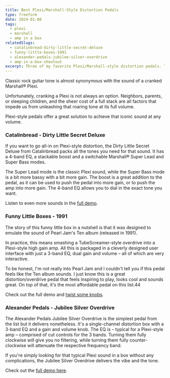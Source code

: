 ```yaml
---
title: Best Plexi/Marshall-Style Distortion Pedals
type: freeform
date: 2024-01-08
tags:
  - plexi
  - marshall
  - amp in a box
relatedSlugs:
  - catalinbread-dirty-little-secret-deluxe
  - funny-little-boxes-1991
  - alexander-pedals-jubilee-silver-overdrive
  - amp-in-a-box-shootout
excerpt: Three of my favorite Plexi/Marshall-style distortion pedals. The Catalinbread Dirty Little Secret Deluxe, Funny Little Boxes 1991 and Alexander Pedals Jubilee Silver Overdrive.
---
```



Classic rock guitar tone is almost synonymous with the sound of a cranked Marshall® Plexi.

Unfortunately, cranking a Plexi is not always an option. Neighbors, parents, or sleeping children, and the sheer cost of a full stack are all factors that impede us from unleashing that roaring tone at its full volume.

Plexi-style pedals offer a great solution to achieve that iconic sound at any volume.

### Catalinbread - Dirty Little Secret Deluxe

<DemoWidget presetSlug="catalinbread-dirty-little-secret-deluxe" />

If you want to go all-in on Plexi-style distortion, the Dirty Little Secret Deluxe from Catalinbread packs all the tones you need for that sound. It has a 4-band EQ, a stackable boost and a switchable Marshall® Super Lead and Super Bass modes.

The Super Lead mode is the classic Plexi sound, while the Super Bass mode is a bit more bassy with a bit more gain. The boost is a great addition to the pedal, as it can be used to push the pedal into more gain, or to push the amp into more gain. The 4-band EQ allows you to dial in the exact tone you want.

Listen to even more sounds in the [full demo](/demos/catalinbread-dirty-little-secret-deluxe).

<PartnerLink
  link="https://sweetwater.sjv.io/m5LG5y"
  imgSlug="catalinbread-dirty-little-secret-deluxe"
  partner="sweetwater"
/>

### Funny Little Boxes - 1991

<DemoWidget presetSlug="funny-little-boxes-1991" />

The story of this funny little box in a nutshell is that it was designed to emulate the sound of Pearl Jam's Ten album (released in 1991).

In practice, this means smashing a TubeScreamer-style overdrive into a Plexi-style high gain amp. All this is packaged in a cleverly designed user interface with just a 3-band EQ, dual gain and volume – all of which are very interactive.

To be honest, I'm not really into Pearl Jam and I couldn't tell you if this pedal feels like the Ten album sounds. I just know this is a great distortion/overdrive pedal that feels inspiring to play, looks cool and sounds great. On top of that, it's the most affordable pedal on this list.44

Check out the full demo and [twist some knobs](/demos/funny-little-boxes-1991).

### Alexander Pedals - Jubilee Silver Overdrive

<DemoWidget presetSlug="alexander-pedals-jubilee-silver-overdrive" />

The Alexander Pedals Jubilee Silver Overdrive is the simplest pedal from the list but it delivers nonetheless. It's a single-channel distortion box with a 3-band EQ and a gain and volume knob. The EQ is – typical for a Plexi-style amp – comprised of cut controls for the 3 bands. Turning them fully clockwise will give you no filtering, while turning them fully counter-clockwise will attenuate the respective frequency band.

If you're simply looking for that typical Plexi sound in a box without any complications, the Jubilee Silver Overdrive delivers the vibe and the tone.

Check out the [full demo here](/demos/alexander-pedals-jubilee-silver-overdrive).
